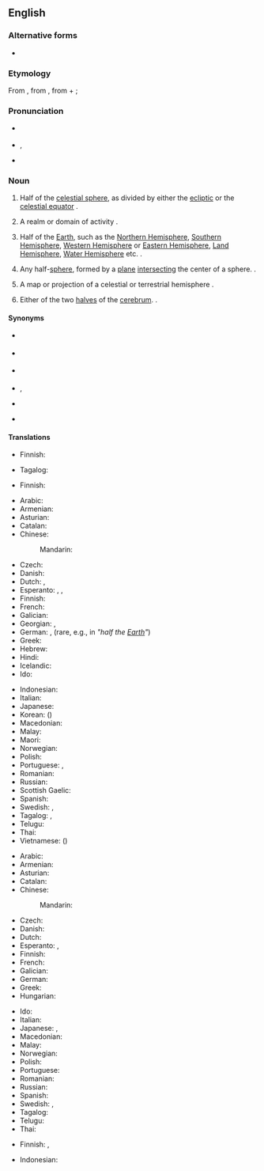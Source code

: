 {{wikipedia}}
{{also|hémisphère}}
==English==

===Alternative forms===
* {{l|en|hemisphære}} {{qualifier|archaic}}

===Etymology===
From {{etyl|la|en}} {{m|la|hemisphaerium}}, from {{etyl|grc|en}} {{m|grc|ἡμισφαίριον|}}, from {{m|grc|ἡμι-||half}} + {{m|grc|σφαῖρα||sphere}}; {{prefix|hemi|sphere|lang=en}}

===Pronunciation===
* {{a|RP}} {{IPA|/ˈhɛmɪsfɪə/|lang=en}}
* {{a|US}} {{enPR|hĕ'mĭsfîr}}, {{IPA|/ˈhɛmɪsfɪəɹ/|lang=en}}
* {{audio|en-us-hemisphere.ogg|Audio (US)|lang=en}}

===Noun===
{{en-noun}}

# {{lb|en|astronomy|astrology}} Half of the [[celestial sphere]], as divided by either the [[ecliptic]] or the [[celestial equator]] {{defdate|from 14th c.}}.
# {{lb|en|figuratively}} A realm or domain of activity {{defdate|1503}}.
# {{lb|en|geography}} Half of the [[Earth]], such as the [[Northern Hemisphere]], [[Southern Hemisphere]], [[Western Hemisphere]] or [[Eastern Hemisphere]], [[Land Hemisphere]], [[Water Hemisphere]] etc. {{defdate|1550s}}.
# {{lb|en|geometry}} Any half-[[sphere]], formed by a [[plane]] [[intersect]]ing the center of a sphere. {{defdate|1580s}}.
# {{lb|en|cartography}} A map or projection of a celestial or terrestrial hemisphere {{defdate|1706}}.
# {{lb|en|anatomy}} Either of the two [[halves]] of the [[cerebrum]]. {{defdate|1804}}.

====Synonyms====
* {{sense|astronomy: half of the celestial sphere}} {{l|en|celestial hemisphere}}
* {{sense|geography: half of the terrestrial sphere}} {{l|en|terrestrial hemisphere}}
* {{sense|figuratively: a domain of thought or action}} {{l|en|sphere}}
* {{sense|geometry: half of a sphere}} {{l|en|half-sphere}}, {{l|en|half sphere}}
* {{sense|anatomy: either of the two lobes of the cerebellum}} {{l|en|cerebral hemisphere}}
* {{sense|cartography: a map showing a projection of a hemisphere}} {{l|en|planisphere}}

====Translations====
{{trans-top|half of the celestial sphere}}
* Finnish: {{t+|fi|puolipallo}}
{{trans-mid}}
* Tagalog: {{t|tl|hatimbulog}}
{{trans-bottom}}

{{trans-top|realm or domain of activity}}
* Finnish: {{t|fi|toimintapiiri}}
{{trans-mid}}
{{trans-bottom}}

{{trans-top|half of the Earth}}
* Arabic: {{t|ar|نِصْف كُرَة|m}}
* Armenian: {{t+|hy|կիսագունդ}}
* Asturian: {{t|ast|hemisferiu|m}}
* Catalan: {{t+|ca|hemisferi|m}}
* Chinese:
*: Mandarin: {{t+|cmn|半球|tr=bànqiú|sc=Hani}}
* Czech: {{t+|cs|polokoule|f}}
* Danish: {{t+|da|halvkugle}}
* Dutch: {{t+|nl|halfrond|n}}, {{t+|nl|hemisfeer|m}}
* Esperanto: {{t+|eo|duonsfero}}, {{t|eo|hemisfero}}, {{t|eo|duonglobo}}
* Finnish: {{t+|fi|pallonpuolisko}}
* French: {{t+|fr|hémisphère|f}}
* Galician: {{t+|gl|hemisferio|m}}
* Georgian: {{t|ka|ნახევარსფერო|sc=Geor}}, {{t|ka|ჰემისფერო}}
* German: {{t+|de|Hemisphäre|f}}, {{t+|de|Halbkugel|f}} (rare, e.g., in {{t|de|Erdhalbkugel|f}} ''"half the [[Earth]]"'')
* Greek: {{t+|el|ημισφαίριο|m}}
* Hebrew: {{t-needed|he}}
* Hindi: {{t+|hi|गोलार्ध|tr=gōlārdh}}
* Icelandic: {{t|is|hálfkúla|f}}
* Ido: {{t+|io|misfero}}
{{trans-mid}}
* Indonesian: {{t|id|belahan bumi}}
* Italian: {{t+|it|emisfero}}
* Japanese: {{t+|ja|半球|tr=はんきゅう, hankyū}}
* Korean: {{t+|ko|반구|tr=bangu}} ({{t+|ko|半球|sc=Hani}})
* Macedonian: {{t|mk|полутопка|f}}
* Malay: {{t|ms|hemisfera}}
* Maori: {{t|mi|tuakoi}}
* Norwegian: {{t+|no|halvkule}}
* Polish: {{t+|pl|półkula|f}}
* Portuguese: {{t+|pt|hemisfério|m}}, {{t+|pt|hemisfério|m}}
* Romanian: {{t+|ro|emisferă|f}}
* Russian: {{t+|ru|полуша́рие|n}}
* Scottish Gaelic: {{t|gd|leth-chruinne|m}}
* Spanish: {{t+|es|hemisferio|m}}
* Swedish: {{t|sv|halvklot|n}}, {{t+|sv|hemisfär|c}}
* Tagalog: {{t|tl|hating-daigdig}}, {{t|tl|hatimbulog}}
* Telugu: {{t|te|అర్ధగోళము|sc=Telu}}
* Thai: {{t+|th|ซีกโลก|tr=sêek lôhk}}
* Vietnamese: {{t+|vi|bán cầu}} ({{t|vi|半球|sc=Hani}})
{{trans-bottom}}

{{trans-top|any half-sphere}}
* Arabic: {{t|ar|نِصْف كُرَة|m}}
* Armenian: {{t+|hy|կիսագունդ}}
* Asturian: {{t|ast|hemisferiu|m}}
* Catalan: {{t+|ca|hemisferi|m}}
* Chinese:
*: Mandarin: {{t+|cmn|半球|tr=bànqiú|sc=Hani}}
* Czech: {{t+|cs|polokoule|f}}
* Danish: {{t+|da|halvkugle}}
* Dutch: {{t+|nl|hemisfeer|m}}
* Esperanto: {{t+|eo|duonsfero}}, {{t|eo|hemisfero}}
* Finnish: {{t+|fi|puolipallo}}
* French: {{t+|fr|hémisphère|m}}
* Galician: {{t+|gl|hemisferio|m}}
* German: {{t+|de|Halbkugel|f}}
* Greek: {{t+|el|ημισφαίριο}}
* Hungarian: {{t+|hu|félgömb}}
{{trans-mid}}
* Ido: {{t+|io|misfero}}
* Italian: {{t+|it|emisfero}}
* Japanese: {{t|ja|半球体|tr=はんきゅうたい, hankyūtai}}, {{t+|ja|半球|tr=はんきゅう, hankyū}}
* Macedonian: {{t|mk|полутопка|f}}
* Malay: {{t|ms|hemisfera}}
* Norwegian: {{t+|no|halvkule}}
* Polish: {{t+|pl|półkula|f}}
* Portuguese: {{t+|pt|hemisfério|m}}
* Romanian: {{t+|ro|emisferă|f}}
* Russian: {{t+|ru|полуша́рие|n}}
* Spanish: {{t+|es|hemisferio|m}}
* Swedish: {{t|sv|halvklot|c\n}}, {{t+|sv|hemisfär|c}}
* Tagalog: {{t|tl|hatimbulog}}
* Telugu: {{t|te|అర్ధగోళము|sc=Telu}}
* Thai: {{t+|th|ซีกโลก|tr=sêek lôhk}}
{{trans-bottom}}

{{trans-top|cartography: map or projection of a celestial or terrestrial hemisphere}}
* Finnish: {{t+|fi|pallonpuolisko}} {{qualifier|terrestrial}}, {{t+|fi|tähtitaivas}} {{qualifier|celestial}}
{{trans-mid}}
{{trans-bottom}}

{{trans-see|lobe of cerebrum|cerebral hemisphere}}

{{checktrans-top}}
* Indonesian: {{t+check|id|hemisfer}}
{{trans-mid}}
{{trans-bottom}}